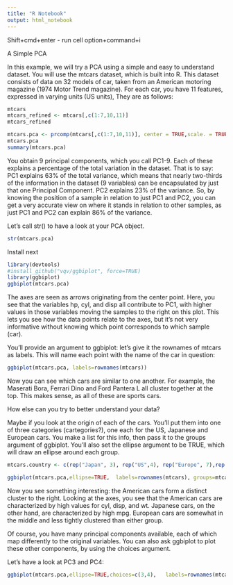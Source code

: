 ```yaml
---
title: "R Notebook"
output: html_notebook
---
```

Shift+cmd+enter - run cell
option+command+i 



A Simple PCA

In this example, we will try a PCA using a simple and easy to understand dataset. You will use the mtcars dataset, which is built into R. This dataset consists of data on 32 models of car, taken from an American motoring magazine (1974 Motor Trend magazine). For each car, you have 11 features, expressed in varying units (US units), They are as follows:

```r
mtcars
mtcars_refined <- mtcars[,c(1:7,10,11)]
mtcars_refined


```

```r
mtcars.pca <- prcomp(mtcars[,c(1:7,10,11)], center = TRUE,scale. = TRUE)
mtcars.pca
summary(mtcars.pca)

```


You obtain 9 principal components, which you call PC1-9. Each of these explains a percentage of the total variation in the dataset. That is to say: PC1 explains 63% of the total variance, which means that nearly two-thirds of the information in the dataset (9 variables) can be encapsulated by just that one Principal Component. PC2 explains 23% of the variance. So, by knowing the position of a sample in relation to just PC1 and PC2, you can get a very accurate view on where it stands in relation to other samples, as just PC1 and PC2 can explain 86% of the variance.



Let's call str() to have a look at your PCA object.

```r
str(mtcars.pca)
```

Install next 
```r
library(devtools)
#install_github("vqv/ggbiplot", force=TRUE)
library(ggbiplot)
ggbiplot(mtcars.pca)
```

The axes are seen as arrows originating from the center point. Here, you see that the variables hp, cyl, and disp all contribute to PC1, with higher values in those variables moving the samples to the right on this plot. This lets you see how the data points relate to the axes, but it's not very informative without knowing which point corresponds to which sample (car).




You'll provide an argument to ggbiplot: let's give it the rownames of mtcars as labels. This will name each point with the name of the car in question:

```r
ggbiplot(mtcars.pca, labels=rownames(mtcars))
```

Now you can see which cars are similar to one another. For example, the Maserati Bora, Ferrari Dino and Ford Pantera L all cluster together at the top. This makes sense, as all of these are sports cars.


How else can you try to better understand your data?



Maybe if you look at the origin of each of the cars. You'll put them into one of three categories (cartegories?), one each for the US, Japanese and European cars. You make a list for this info, then pass it to the groups argument of ggbiplot. You'll also set the ellipse argument to be TRUE, which will draw an ellipse around each group.

```r
mtcars.country <- c(rep("Japan", 3), rep("US",4), rep("Europe", 7),rep("US",3), "Europe", rep("Japan", 3), rep("US",4), rep("Europe", 3), "US", rep("Europe", 3))

ggbiplot(mtcars.pca,ellipse=TRUE,  labels=rownames(mtcars), groups=mtcars.country)

```

Now you see something interesting: the American cars form a distinct cluster to the right. Looking at the axes, you see that the American cars are characterized by high values for cyl, disp, and wt. Japanese cars, on the other hand, are characterized by high mpg. European cars are somewhat in the middle and less tightly clustered than either group.

Of course, you have many principal components available, each of which map differently to the original variables. You can also ask ggbiplot to plot these other components, by using the choices argument.


Let's have a look at PC3 and PC4:

```r
ggbiplot(mtcars.pca,ellipse=TRUE,choices=c(3,4),   labels=rownames(mtcars), groups=mtcars.country)
```

